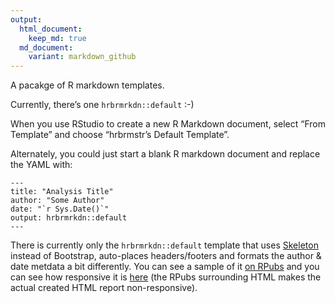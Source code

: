 ```yaml
---
output:
  html_document:
    keep_md: true
  md_document:
    variant: markdown_github
---
```

A pacakge of R markdown templates.

Currently, there's one `hrbrmrkdn::default` :-)

When you use RStudio to create a new R Markdown document, select "From Template" and
choose "hrbrmstr's Default Template". 

Alternately, you could just start a blank R markdown document and replace the YAML with:

    ---
    title: "Analysis Title"
    author: "Some Author"
    date: "`r Sys.Date()`"
    output: hrbrmrkdn::default
    ---
    
There is currently only the `hrbrmrkdn::default` template that uses [Skeleton](http://getskeleton.com) instead of Bootstrap, auto-places headers/footers and formats the author & date metdata a bit differently. You can see a sample of it [on RPubs](http://rpubs.com/hrbrmstr/dissolvingpolygons) and you can see how responsive it is [here](http://rud.is/projects/dissolving_polygons.html) (the RPubs surrounding HTML makes the actual created HTML report non-responsive).